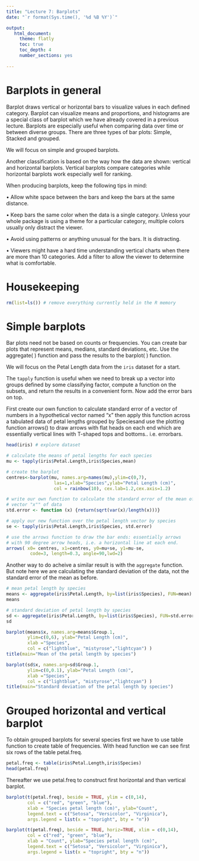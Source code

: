 ```yaml
---
title: "Lecture 7: Barplots"
date: "`r format(Sys.time(), '%d %B %Y')`"

output:
   html_document:
     theme: flatly
     toc: true
     toc_depth: 4
     number_sections: yes
     
---
```


# Barplots in general

Barplot draws vertical or horizontal bars to visualize values in each defined category. Barplot can visualize means and proportions, and histograms are a special class of barplot which we have already covered in a previous lecture. Barplots are especially useful when comparing data over time or between diverse groups. There are three types of bar plots: Simple, Stacked and grouped.

We will focus on simple and grouped barplots.

Another classification is based on the way how the data are shown: vertical and horizontal barplots. Vertical barplots compare categories while horizontal barplots work especially well for ranking.

When producing barplots, keep the following tips in mind:

•   Allow white space between the bars and keep the bars at the same distance.

•   Keep bars the same color when the data is a single category. Unless your whole package is using a theme for a particular category, multiple colors usually only distract the viewer.

•   Avoid using patterns or anything unusual for the bars. It is distracting.

•   Viewers might have a hard time understanding vertical charts when there are more than 10 categories. Add a filter to allow the viewer to determine what is comfortable.

# Housekeeping
```r
rm(list=ls()) # remove everything currently held in the R memory

```

# Simple barplots

Bar plots need not be based on counts or frequencies. You can create bar plots that represent means, medians, standard deviations, etc. Use the aggregate( ) function and pass the results to the barplot( ) function.

We will focus on the Petal Length data from the `iris` dataset for a start.

The `tapply` function is useful when we need to break up a vector into groups defined by some classifying factor, compute a function on the subsets, and return the results in a convenient form. Now add the error bars on top. 

First create our own function to calculate standard error of a vector of numbers in a hypothetical vector named "x" then apply this function across a tabulated data of petal lengths grouped by Speciesand use the plotting function arrows() to draw arrows with flat heads on each end which are essentially vertical lines with T-shaped tops and bottoms.. i.e. errorbars.

```r
head(iris) # explore dataset

# calculate the means of petal lengths for each species
mu <- tapply(iris$Petal.Length,iris$Species,mean)

# create the barplot
centres<-barplot(mu, names.arg=names(mu),ylim=c(0,7),
                  las=1,xlab="Species",ylab="Petal Length (cm)",
                  col = rainbow(10), cex.lab=1.2,cex.axis=1.2)

# write our own function to calculate the standard error of the mean of a 
# vector "x"" of data
std.error <- function (x) {return(sqrt(var(x)/length(x)))}

# apply our new function over the petal length vector by species
se <- tapply(iris$Petal.Length,iris$Species, std.error)

# use the arrows function to draw the bar ends: essentially arrows
# with 90 degree arrow heads, i.e. a horizontal line at each end.
arrows( x0= centres, x1=centres, y0=mu+se, y1=mu-se,
         code=3, length=0.3, angle=90,lwd=2)
```

Another way to do acheive a similar result is with the `aggregate` function. But note here we are calculating the standard deviation of the data, not the standard error of the mean as before.
```r

# mean petal length by species
means <- aggregate(iris$Petal.Length, by=list(iris$Species), FUN=mean) # Here you can change any function you want to explore
means

# standard deviation of petal length by species
sd <- aggregate(iris$Petal.Length, by=list(iris$Species), FUN=std.error) # Here you can change any function you want to explore
sd

barplot(means$x, names.arg=means$Group.1, 
        ylim=c(0,6), ylab="Petal Length (cm)", 
        xlab ="Species", 
        col = c("lightblue", "mistyrose","lightcyan") )
title(main="Mean of the petal length by species")

barplot(sd$x, names.arg=sd$Group.1, 
        ylim=c(0,0.1), ylab="Petal Length (cm)", 
        xlab ="Species", 
        col = c("lightblue", "mistyrose","lightcyan") )
title(main="Standard deviation of the petal length by species")
```



# Grouped horizontal and vertical barplot

To obtain grouped barplots for several species first we have to use table function to create table of frequencies. With head function we can see first six rows of the table petal.freq.
```r
petal.freq <- table(iris$Petal.Length,iris$Species)
head(petal.freq)

```

Thereafter we use petal.freq to construct first horizontal and than vertical barplot.
```r

barplot(t(petal.freq), beside = TRUE, ylim = c(0,14), 
        col = c("red", "green", "blue"), 
        xlab = "Species petal length (cm)", ylab="Count", 
        legend.text = c("Setosa", "Versicolor", "Virginica"), 
        args.legend = list(x = "topright", bty = "n"))

barplot(t(petal.freq), beside = TRUE, horiz=TRUE, xlim = c(0,14), 
        col = c("red", "green", "blue"), 
        xlab = "Count", ylab="Species petal length (cm)", 
        legend.text = c("Setosa", "Versicolor", "Virginica"), 
        args.legend = list(x = "topright", bty = "n"))
```





